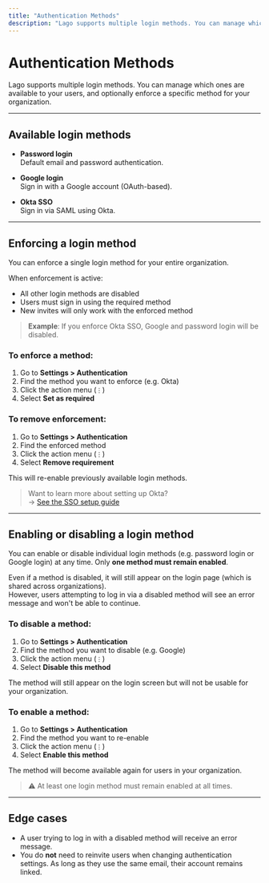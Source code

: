 ```yaml
---
title: "Authentication Methods"
description: "Lago supports multiple login methods. You can manage which ones are available to your users, and choose to enforce one as required."
---
```

# Authentication Methods

Lago supports multiple login methods. You can manage which ones are available to your users, and optionally enforce a specific method for your organization.

---

## Available login methods

- **Password login**  
  Default email and password authentication.

- **Google login**  
  Sign in with a Google account (OAuth-based).

- **Okta SSO**  
  Sign in via SAML using Okta.

---

## Enforcing a login method

You can enforce a single login method for your entire organization.

When enforcement is active:

- All other login methods are disabled
- Users must sign in using the required method
- New invites will only work with the enforced method

> **Example**: If you enforce Okta SSO, Google and password login will be disabled.

### To enforce a method:
1. Go to **Settings > Authentication**
2. Find the method you want to enforce (e.g. Okta)
3. Click the action menu (`⋮`)
4. Select **Set as required**

### To remove enforcement:
1. Go to **Settings > Authentication**
2. Find the enforced method
3. Click the action menu (`⋮`)
4. Select **Remove requirement**

This will re-enable previously available login methods.

> Want to learn more about setting up Okta?  
> → [See the SSO setup guide](../single-sign-on)

---

## Enabling or disabling a login method

You can enable or disable individual login methods (e.g. password login or Google login) at any time. Only **one method must remain enabled**.

Even if a method is disabled, it will still appear on the login page (which is shared across organizations).  
However, users attempting to log in via a disabled method will see an error message and won't be able to continue.

### To disable a method:
1. Go to **Settings > Authentication**
2. Find the method you want to disable (e.g. Google)
3. Click the action menu (`⋮`)
4. Select **Disable this method**

The method will still appear on the login screen but will not be usable for your organization.

### To enable a method:
1. Go to **Settings > Authentication**
2. Find the method you want to re-enable
3. Click the action menu (`⋮`)
4. Select **Enable this method**

The method will become available again for users in your organization.

> ⚠️ At least one login method must remain enabled at all times.

---

## Edge cases

- A user trying to log in with a disabled method will receive an error message.
- You do **not** need to reinvite users when changing authentication settings. As long as they use the same email, their account remains linked.